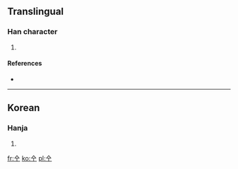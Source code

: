 {{expand}}
==Translingual==

===Han character===
{{Han char|rn=2|rad=丨|as=02|sn=3|four=|canj=人一中 (OML)}}

# {{defn|Han|sort=丨02}}

====References====
* {{Han ref|kx=0079.021|dkj=|dj=|hdz=|uh=3403|ud=13315|bh=|bd=}}

----

==Korean==

===Hanja===
{{ko-hanja|hangeul=마|rv=ma|mr=ma|y=ma|eumhun=망치|ehrv=mangchi|ehmr=mangch'i|ehy=mangchi}}

# {{defn|Korean|sort=丨02}}

[[fr:㐃]]
[[ko:㐃]]
[[pl:㐃]]